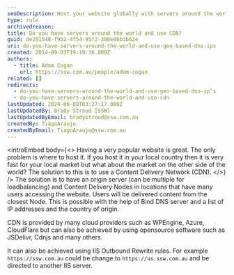 ```yaml
---
seoDescription: Host your website globally with servers around the world and use a Content Delivery Network (CDN) to ensure fast page loads for users worldwide.
type: rule
archivedreason:
title: Do you have servers around the world and use CDN?
guid: de201548-f9b2-4f54-95f2-300e8bb3b62e
uri: do-you-have-servers-around-the-world-and-use-geo-based-dns-ips
created: 2014-09-03T19:19:16.000Z
authors:
  - title: Adam Cogan
    url: https://ssw.com.au/people/adam-cogan
related: []
redirects:
  - do-you-have-servers-around-the-world-and-use-geo-based-dns-ip’s
  - do-you-have-servers-around-the-world-and-use-cdn
lastUpdated: 2024-06-08T03:27:17.000Z
lastUpdatedBy: Brady Stroud [SSW]
lastUpdatedByEmail: bradystroud@ssw.com.au
createdBy: TiagoAraujo
createdByEmail: TiagoAraujo@ssw.com.au
---
```


<introEmbed
  body={<>
Having a very popular website is great. The only problem is where to host it. If you host it in your local country then it is very fast for your local market but what about the market on the other side of the world? The solution to this is to use a Content Delivery Network (CDN).
  </>}
/>
The solution is to have an origin server (can be multiple for loadbalancing) and Content Delivery Nodes in locations that have many users accessing the website. Users will be delivered content from the closest Node. This is possible with the help of Bind DNS server and a list of IP addresses and the country of origin.

CDN is provided by many cloud providers such as WPEngine, Azure, CloudFlare but can also be achieved by using opensource software such as JSDelivr, Cdnjs and many others.

It can also be achieved using IIS Outbound Rewrite rules. For example `https://ssw.com.au` could be change to `https://us.ssw.com.au` and be directed to another IIS server.
